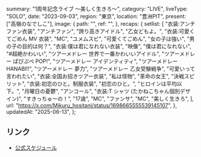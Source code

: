   summary: "1周年記念ライブ 〜美しく生きろ〜",
  category: "LIVE",
  liveType: "SOLO",
  date: "2023-09-03",
  region: "東京",
  location: "豊洲PIT",
  present: ["高嶺のなでしこ"],
  image: {
    path: "",
    ref: "",
  },
  recaps: {
    setlist: [
      "衣装:アンチファン衣装",
      "アンチファン",
      "誇り高きアイドル",
      "乙女どもよ。",
      "衣装:可愛くてごめん MV 衣装",
      "MC",
      "ユメムスビ",
      "可愛くてごめん",
      "女の子は強い",
      "男の子の目的は何？",
      "衣装:僕は君になれない衣装",
      "映像",
      "僕は君になれない",
      "#超絶かわいい",
      "ツアーメドレー 世界で一番かわいいアイドル",
      "ツアーメドレー ぱぴぷぺ POP!",
      "ツアーメドレー アイデンティティ",
      "ツアーメドレー HANABI!!",
      "ツアーメドレー 夢力",
      "ツアーメドレー 乙女受験戦争",
      "可愛いって言われたい",
      "衣装:全国お招きツアー衣装",
      "私は怪物",
      "革命の女王",
      "決戦スピリット",
      "衣装:初恋のひと。制服衣装",
      "初恋のひと。",
      "ヒロインは平均以下。",
      "月曜日の憂鬱",
      "アンコール",
      "衣装:T シャツ (たかねこちゃん個別デザイン)",
      "すきっちゅーの！",
      "17歳",
      "MC",
      "ファンサ",
      "MC",
      "美しく生きろ",
    ],
    url: "https://x.com/Mikuru_hositani/status/1698665555539145107",
  },
  updatedAt: "2025-06-13",
};

## リンク

- [公式スケジュール](https://takanenonadeshiko.jp/?p=1174)
